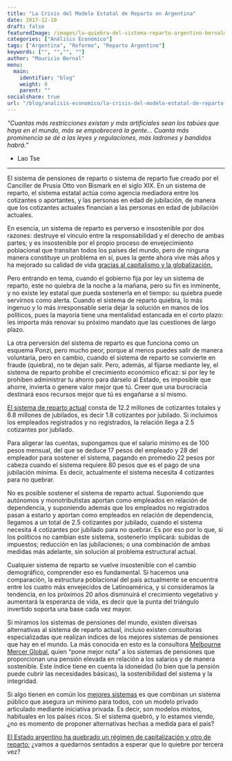 ```yaml
---
title: "La Crisis del Modelo Estatal de Reparto en Argentina"
date: 2017-12-10
draft: false
featuredImage: /images/la-quiebra-del-sistema-reparto-argentino-bernalmauricio.jpg
categories: ["Análisis Económico"]
tags: ["Argentina", "Reforma", "Reparto Argentino"]
keywords: ["", "","", ""]
author: "Mauricio Bernal"
menu:
  main:
    identifier: "blog"
    weight: 0 
    parent: ""
socialshare: true
url: "/blog/analisis-economico/la-crisis-del-modelo-estatal-de-reparto-en-argentina/"
---
```

 
*"Cuantas más restricciones existan y más artificiales sean los tabúes que haya en el mundo, más se empobrecerá la gente… Cuanta más prominencia se dé a las leyes y regulaciones, más ladrones y bandidos habrá."*
  
-  Lao Tse

--- 

El sistema de pensiones de reparto o sistema de reparto fue creado por el Canciller de Prusia Otto von Bismark en el siglo XIX. En un sistema de reparto, el sistema estatal actúa como agencia mediadora entre los cotizantes o aportantes, y las personas en edad de jubilación, de manera que los cotizantes actuales financian a las personas en edad de jubilación actuales.

En esencia, un sistema de reparto es perverso e insostenible por dos razones: destruye el vínculo entre la responsabilidad y el derecho de ambas partes; y es insostenible por el propio proceso de envejecimiento poblacional que transitan todos los países del mundo, pero de ninguna manera constituye un problema en sí, pues la gente ahora vive más años y ha mejorado su calidad de vida [gracias al capitalismo y la globalización.](https://bernalmauricio.com/blog/teor%C3%ADa-econ%C3%B3mica/motores-progreso-economico-sociedad/) 

Pero entrando en tema, cuando el gobierno fija por ley un sistema de reparto, este no quiebra de la noche a la mañana, pero su fin es inminente, y no existe ley estatal que pueda sostenerla en el tiempo: su quiebra puede servirnos como alerta. Cuando el sistema de reparto quiebra, lo más ingenuo y lo más irresponsable sería dejar la solución en manos de los políticos, pues la mayoría tiene una mentalidad estancada en el corto plazo: les importa más renovar su próximo mandato que las cuestiones de largo plazo.

La otra perversión del sistema de reparto es que funciona como un esquema Ponzi, pero mucho peor, porque al menos puedes salir de manera voluntaria, pero en cambio, cuando el sistema de reparto se convierte en fraude (quiebra), no te dejan salir. Pero, además, al fijarse mediante ley, el sistema de reparto prohíbe el crecimiento económico eficaz: si por ley te prohíben administrar tu ahorro para dárselo al Estado, es imposible que ahorre, invierta o genere valor mejor que tú. Creer que una burocracia destinará esos recursos mejor que tú es engañarse a sí mismo.

[El sistema de reparto actual](https://www.libertadyprogreso.org/2017/10/24/la-estafa-de-la-jubilacion-estatal-de-reparto/) consta de 12.2 millones de cotizantes totales y 6.8 millones de jubilados, es decir 1.8 cotizantes por jubilado. Si incluimos los empleados registrados y no registrados, la relación llega a 2.5 cotizantes por jubilado.

Para aligerar las cuentas, supongamos que el salario mínimo es de 100 pesos mensual, del que se deduce 17 pesos del empleado y 28 del empleador para sostener el sistema, pagando en promedio 22 pesos por cabeza cuando el sistema requiere 80 pesos que es el pago de una jubilación mínima. Es decir, actualmente el sistema necesita 4 cotizantes para no quebrar.

No es posible sostener el sistema de reparto actual. Suponiendo que autónomos y monotributistas aportan como empleados en relación de dependencia, y suponiendo además que los empleados no registrados pasan a estarlo y aportan como empleados en relación de dependencia, llegamos a un total de 2.5 cotizantes por jubilado, cuando el sistema necesita 4 cotizantes por jubilado para no quebrar. Es por eso por lo que, si los políticos no cambian este sistema, sostenerlo implicará: subidas de impuestos; reducción en las jubilaciones; o una combinación de ambas medidas más adelante, sin solución al problema estructural actual.

Cualquier sistema de reparto se vuelve insostenible con el cambio demográfico, comprender eso es fundamental. Si hacemos una comparación, la estructura poblacional del país actualmente se encuentra entre los cuatro más envejecidos de Latinoamérica, y si consideramos la tendencia, en los próximos 20 años disminuirá el crecimiento vegetativo y aumentará la esperanza de vida, es decir que la punta del triángulo invertido soporta una base cada vez mayor.

Si miramos los sistemas de pensiones del mundo, existen diversas alternativas al sistema de reparto actual, incluso existen consultoras especializadas que realizan índices de los mejores sistemas de pensiones que hay en el mundo. La más conocida en esto es la consultora [Melbourne Mercer Global](https://www.mercer.com/insights/all-insights/), quien “pone mejor nota” a los sistemas de pensiones que proporcionan una pensión elevada en relación a los salarios y de manera sostenible. Este índice tiene en cuenta la idoneidad (lo bien que la pensión puede cubrir las necesidades básicas), la sostenibilidad del sistema y la integridad.

Si algo tienen en común los [mejores sistemas](https://www.libremercado.com/2017-12-10/que-tienen-en-comun-y-espana-no-los-dos-mejores-sistemas-de-pensiones-del-mundo-1276610421/) es que combinan un sistema público que asegura un mínimo para todos, con un modelo privado articulado mediante iniciativa privada. Es decir, son modelos mixtos, habituales en los países ricos. Si el sistema quebró, y lo estamos viendo, ¿no es momento de proponer alternativas hechas a medida para el país?

[El Estado argentino ha quebrado un régimen de capitalización y otro de reparto:](https://www.eseade.edu.ar/wp-content/uploads/2016/08/ABL-Krause-Jubilaciones.pdf) ¿vamos a quedarnos sentados a esperar que lo quiebre por tercera vez?